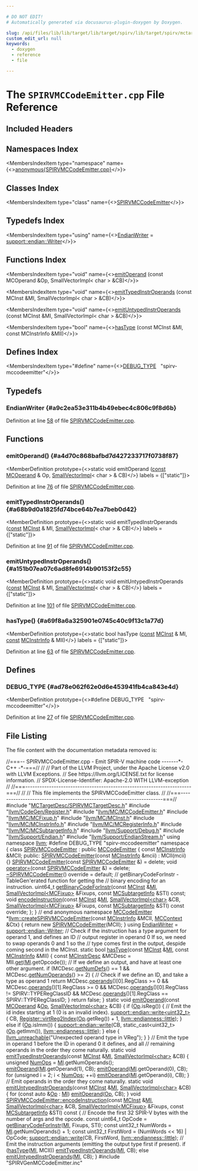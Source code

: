 ```yaml
---

# DO NOT EDIT!
# Automatically generated via docusaurus-plugin-doxygen by Doxygen.

slug: /api/files/lib/lib/target/lib/target/spirv/lib/target/spirv/mctargetdesc/spirvmccodeemitter-cpp
custom_edit_url: null
keywords:
  - doxygen
  - reference
  - file

---
```





# The `SPIRVMCCodeEmitter.cpp` File Reference

<DoxygenPage pluginConfig={pluginConfig}>



## Included Headers

<IncludesList>
<IncludesListItem
  filePath="MCTargetDesc/SPIRVMCTargetDesc.h"
  permalink="/docs/api/files/lib/lib/target/lib/target/spirv/lib/target/spirv/mctargetdesc/spirvmctargetdesc-h"
  isLocal="true" />
<IncludesListItem
  filePath="llvm/CodeGen/Register.h"
  permalink="/docs/api/files/include/include/llvm/include/llvm/codegen/register-h"
  isLocal="true" />
<IncludesListItem
  filePath="llvm/MC/MCCodeEmitter.h"
  permalink="/docs/api/files/include/include/llvm/include/llvm/mc/mccodeemitter-h"
  isLocal="true" />
<IncludesListItem
  filePath="llvm/MC/MCFixup.h"
  permalink="/docs/api/files/include/include/llvm/include/llvm/mc/mcfixup-h"
  isLocal="true" />
<IncludesListItem
  filePath="llvm/MC/MCInst.h"
  permalink="/docs/api/files/include/include/llvm/include/llvm/mc/mcinst-h"
  isLocal="true" />
<IncludesListItem
  filePath="llvm/MC/MCInstrInfo.h"
  permalink="/docs/api/files/include/include/llvm/include/llvm/mc/mcinstrinfo-h"
  isLocal="true" />
<IncludesListItem
  filePath="llvm/MC/MCRegisterInfo.h"
  permalink="/docs/api/files/include/include/llvm/include/llvm/mc/mcregisterinfo-h"
  isLocal="true" />
<IncludesListItem
  filePath="llvm/MC/MCSubtargetInfo.h"
  permalink="/docs/api/files/include/include/llvm/include/llvm/mc/mcsubtargetinfo-h"
  isLocal="true" />
<IncludesListItem
  filePath="llvm/Support/Debug.h"
  permalink="/docs/api/files/include/include/llvm/include/llvm/support/debug-h"
  isLocal="true" />
<IncludesListItem
  filePath="llvm/Support/Endian.h"
  permalink="/docs/api/files/include/include/llvm/include/llvm/support/endian-h"
  isLocal="true" />
<IncludesListItem
  filePath="llvm/Support/EndianStream.h"
  permalink="/docs/api/files/include/include/llvm/include/llvm/support/endianstream-h"
  isLocal="true" />
<IncludesListItem
  filePath="SPIRVGenMCCodeEmitter.inc"
  permalink=""
  isLocal="true" />
</IncludesList>

## Namespaces Index

<MembersIndex>

<MembersIndexItem
  type="namespace"
  name={<><a href="/docs/api/namespaces/anonymous-spirvmccodeemitter-cpp-">anonymous&#123;SPIRVMCCodeEmitter.cpp&#125;</a></>}>
</MembersIndexItem>

</MembersIndex>

## Classes Index

<MembersIndex>

<MembersIndexItem
  type="class"
  name={<><a href="/docs/api/classes/anonymous-namespace-spirvmccodeemitter-cpp-/spirvmccodeemitter">SPIRVMCCodeEmitter</a></>}>
</MembersIndexItem>

</MembersIndex>

## Typedefs Index

<MembersIndex>

<MembersIndexItem
  type="using"
  name={<><a href="#a9c2ea53e311b4b49ebec4c806c9f8d6b">EndianWriter</a> = <a href="/docs/api/structs/llvm/support/endian/writer">support::endian::Writer</a></>}>
</MembersIndexItem>

</MembersIndex>

## Functions Index

<MembersIndex>

<MembersIndexItem
  type="void"
  name={<><a href="#a4d70c868bafbd7d427233717f0738f87">emitOperand</a> (const MCOperand &amp;Op, SmallVectorImpl&lt; char &gt; &amp;CB)</>}>
</MembersIndexItem>

<MembersIndexItem
  type="void"
  name={<><a href="#a68b9d0a1825fd74bce64b7ea7beb0d42">emitTypedInstrOperands</a> (const MCInst &amp;MI, SmallVectorImpl&lt; char &gt; &amp;CB)</>}>
</MembersIndexItem>

<MembersIndexItem
  type="void"
  name={<><a href="#a151b07ea07c6ad8fe6914b90153f2c55">emitUntypedInstrOperands</a> (const MCInst &amp;MI, SmallVectorImpl&lt; char &gt; &amp;CB)</>}>
</MembersIndexItem>

<MembersIndexItem
  type="bool"
  name={<><a href="#a69f8a6a325901e0745c40c9f13c1a77d">hasType</a> (const MCInst &amp;MI, const MCInstrInfo &amp;MII)</>}>
</MembersIndexItem>

</MembersIndex>

## Defines Index

<MembersIndex>

<MembersIndexItem
  type="#define"
  name={<><a href="#ad78e062f62e0d6e453941fb4ca843e4d">DEBUG&#95;TYPE</a>&nbsp;&nbsp;&nbsp;&quot;spirv-mccodeemitter&quot;</>}>
</MembersIndexItem>

</MembersIndex>


<SectionDefinition>

## Typedefs

### EndianWriter {#a9c2ea53e311b4b49ebec4c806c9f8d6b}

<MemberDefinition
  prototype="using EndianWriter =  support::endian::Writer">

Definition at line <a href="#l00058">58</a> of file <a href="/docs/api/files/lib/lib/target/lib/target/spirv/lib/target/spirv/mctargetdesc/spirvmccodeemitter-cpp">SPIRVMCCodeEmitter.cpp</a>.
</MemberDefinition>

</SectionDefinition>

<SectionDefinition>

## Functions

### emitOperand() {#a4d70c868bafbd7d427233717f0738f87}

<MemberDefinition
  prototype={<>static void emitOperand (<a href="/docs/api/files/lib/lib/target/lib/target/aarch64/aarch64promoteconstant-cpp/#a90f8350fecae261c25be85d38b451bff">const</a> <a href="/docs/api/classes/llvm/mcoperand">MCOperand</a> &amp; Op, <a href="/docs/api/classes/llvm/smallvectorimpl">SmallVectorImpl</a>&lt; char &gt; &amp; CB)</>}
  labels = {["static"]}>

Definition at line <a href="#l00076">76</a> of file <a href="/docs/api/files/lib/lib/target/lib/target/spirv/lib/target/spirv/mctargetdesc/spirvmccodeemitter-cpp">SPIRVMCCodeEmitter.cpp</a>.
</MemberDefinition>

### emitTypedInstrOperands() {#a68b9d0a1825fd74bce64b7ea7beb0d42}

<MemberDefinition
  prototype={<>static void emitTypedInstrOperands (<a href="/docs/api/files/lib/lib/target/lib/target/aarch64/aarch64promoteconstant-cpp/#a90f8350fecae261c25be85d38b451bff">const</a> <a href="/docs/api/classes/llvm/mcinst">MCInst</a> &amp; MI, <a href="/docs/api/classes/llvm/smallvectorimpl">SmallVectorImpl</a>&lt; char &gt; &amp; CB)</>}
  labels = {["static"]}>

Definition at line <a href="#l00091">91</a> of file <a href="/docs/api/files/lib/lib/target/lib/target/spirv/lib/target/spirv/mctargetdesc/spirvmccodeemitter-cpp">SPIRVMCCodeEmitter.cpp</a>.
</MemberDefinition>

### emitUntypedInstrOperands() {#a151b07ea07c6ad8fe6914b90153f2c55}

<MemberDefinition
  prototype={<>static void emitUntypedInstrOperands (<a href="/docs/api/files/lib/lib/target/lib/target/aarch64/aarch64promoteconstant-cpp/#a90f8350fecae261c25be85d38b451bff">const</a> <a href="/docs/api/classes/llvm/mcinst">MCInst</a> &amp; MI, <a href="/docs/api/classes/llvm/smallvectorimpl">SmallVectorImpl</a>&lt; char &gt; &amp; CB)</>}
  labels = {["static"]}>

Definition at line <a href="#l00101">101</a> of file <a href="/docs/api/files/lib/lib/target/lib/target/spirv/lib/target/spirv/mctargetdesc/spirvmccodeemitter-cpp">SPIRVMCCodeEmitter.cpp</a>.
</MemberDefinition>

### hasType() {#a69f8a6a325901e0745c40c9f13c1a77d}

<MemberDefinition
  prototype={<>static bool hasType (<a href="/docs/api/files/lib/lib/target/lib/target/aarch64/aarch64promoteconstant-cpp/#a90f8350fecae261c25be85d38b451bff">const</a> <a href="/docs/api/classes/llvm/mcinst">MCInst</a> &amp; MI, <a href="/docs/api/files/lib/lib/target/lib/target/aarch64/aarch64promoteconstant-cpp/#a90f8350fecae261c25be85d38b451bff">const</a> <a href="/docs/api/classes/llvm/mcinstrinfo">MCInstrInfo</a> &amp; MII)</>}
  labels = {["static"]}>

Definition at line <a href="#l00063">63</a> of file <a href="/docs/api/files/lib/lib/target/lib/target/spirv/lib/target/spirv/mctargetdesc/spirvmccodeemitter-cpp">SPIRVMCCodeEmitter.cpp</a>.
</MemberDefinition>

</SectionDefinition>

<SectionDefinition>

## Defines

### DEBUG&#95;TYPE {#ad78e062f62e0d6e453941fb4ca843e4d}

<MemberDefinition
  prototype={<>#define DEBUG&#95;TYPE&nbsp;&nbsp;&nbsp;&quot;spirv-mccodeemitter&quot;</>}>

Definition at line <a href="#l00027">27</a> of file <a href="/docs/api/files/lib/lib/target/lib/target/spirv/lib/target/spirv/mctargetdesc/spirvmccodeemitter-cpp">SPIRVMCCodeEmitter.cpp</a>.
</MemberDefinition>

</SectionDefinition>

## File Listing

The file content with the documentation metadata removed is:

<ProgramListing>

<Link id="l00001" /><CodeLine lineNumber="1"><Highlight kind="comment">//===-- SPIRVMCCodeEmitter.cpp - Emit SPIR-V machine code -------&#42;- C++ -&#42;-===//</Highlight><Highlight kind="normal"></Highlight></CodeLine>
<Link id="l00002" /><CodeLine lineNumber="2"><Highlight kind="normal"></Highlight><Highlight kind="comment">//</Highlight><Highlight kind="normal"></Highlight></CodeLine>
<Link id="l00003" /><CodeLine lineNumber="3"><Highlight kind="normal"></Highlight><Highlight kind="comment">// Part of the LLVM Project, under the Apache License v2.0 with LLVM Exceptions.</Highlight><Highlight kind="normal"></Highlight></CodeLine>
<Link id="l00004" /><CodeLine lineNumber="4"><Highlight kind="normal"></Highlight><Highlight kind="comment">// See https://llvm.org/LICENSE.txt for license information.</Highlight><Highlight kind="normal"></Highlight></CodeLine>
<Link id="l00005" /><CodeLine lineNumber="5"><Highlight kind="normal"></Highlight><Highlight kind="comment">// SPDX-License-Identifier: Apache-2.0 WITH LLVM-exception</Highlight><Highlight kind="normal"></Highlight></CodeLine>
<Link id="l00006" /><CodeLine lineNumber="6"><Highlight kind="normal"></Highlight><Highlight kind="comment">//</Highlight><Highlight kind="normal"></Highlight></CodeLine>
<Link id="l00007" /><CodeLine lineNumber="7"><Highlight kind="normal"></Highlight><Highlight kind="comment">//===----------------------------------------------------------------------===//</Highlight><Highlight kind="normal"></Highlight></CodeLine>
<Link id="l00008" /><CodeLine lineNumber="8"><Highlight kind="normal"></Highlight><Highlight kind="comment">//</Highlight><Highlight kind="normal"></Highlight></CodeLine>
<Link id="l00009" /><CodeLine lineNumber="9"><Highlight kind="normal"></Highlight><Highlight kind="comment">// This file implements the SPIRVMCCodeEmitter class.</Highlight><Highlight kind="normal"></Highlight></CodeLine>
<Link id="l00010" /><CodeLine lineNumber="10"><Highlight kind="normal"></Highlight><Highlight kind="comment">//</Highlight><Highlight kind="normal"></Highlight></CodeLine>
<Link id="l00011" /><CodeLine lineNumber="11"><Highlight kind="normal"></Highlight><Highlight kind="comment">//===----------------------------------------------------------------------===//</Highlight><Highlight kind="normal"></Highlight></CodeLine>
<Link id="l00012" /><CodeLine lineNumber="12"><Highlight kind="normal"></Highlight></CodeLine>
<Link id="l00013" /><CodeLine lineNumber="13"><Highlight kind="normal"></Highlight><Highlight kind="preprocessor">#include &quot;<a href="/docs/api/files/lib/lib/target/lib/target/spirv/lib/target/spirv/mctargetdesc/spirvmctargetdesc-h">MCTargetDesc/SPIRVMCTargetDesc.h</a>&quot;</Highlight><Highlight kind="normal"></Highlight></CodeLine>
<Link id="l00014" /><CodeLine lineNumber="14"><Highlight kind="normal"></Highlight><Highlight kind="preprocessor">#include &quot;<a href="/docs/api/files/include/include/llvm/include/llvm/codegen/register-h">llvm/CodeGen/Register.h</a>&quot;</Highlight><Highlight kind="normal"></Highlight></CodeLine>
<Link id="l00015" /><CodeLine lineNumber="15"><Highlight kind="normal"></Highlight><Highlight kind="preprocessor">#include &quot;<a href="/docs/api/files/include/include/llvm/include/llvm/mc/mccodeemitter-h">llvm/MC/MCCodeEmitter.h</a>&quot;</Highlight><Highlight kind="normal"></Highlight></CodeLine>
<Link id="l00016" /><CodeLine lineNumber="16"><Highlight kind="normal"></Highlight><Highlight kind="preprocessor">#include &quot;<a href="/docs/api/files/include/include/llvm/include/llvm/mc/mcfixup-h">llvm/MC/MCFixup.h</a>&quot;</Highlight><Highlight kind="normal"></Highlight></CodeLine>
<Link id="l00017" /><CodeLine lineNumber="17"><Highlight kind="normal"></Highlight><Highlight kind="preprocessor">#include &quot;<a href="/docs/api/files/include/include/llvm/include/llvm/mc/mcinst-h">llvm/MC/MCInst.h</a>&quot;</Highlight><Highlight kind="normal"></Highlight></CodeLine>
<Link id="l00018" /><CodeLine lineNumber="18"><Highlight kind="normal"></Highlight><Highlight kind="preprocessor">#include &quot;<a href="/docs/api/files/include/include/llvm/include/llvm/mc/mcinstrinfo-h">llvm/MC/MCInstrInfo.h</a>&quot;</Highlight><Highlight kind="normal"></Highlight></CodeLine>
<Link id="l00019" /><CodeLine lineNumber="19"><Highlight kind="normal"></Highlight><Highlight kind="preprocessor">#include &quot;<a href="/docs/api/files/include/include/llvm/include/llvm/mc/mcregisterinfo-h">llvm/MC/MCRegisterInfo.h</a>&quot;</Highlight><Highlight kind="normal"></Highlight></CodeLine>
<Link id="l00020" /><CodeLine lineNumber="20"><Highlight kind="normal"></Highlight><Highlight kind="preprocessor">#include &quot;<a href="/docs/api/files/include/include/llvm/include/llvm/mc/mcsubtargetinfo-h">llvm/MC/MCSubtargetInfo.h</a>&quot;</Highlight><Highlight kind="normal"></Highlight></CodeLine>
<Link id="l00021" /><CodeLine lineNumber="21"><Highlight kind="normal"></Highlight><Highlight kind="preprocessor">#include &quot;<a href="/docs/api/files/include/include/llvm/include/llvm/support/debug-h">llvm/Support/Debug.h</a>&quot;</Highlight><Highlight kind="normal"></Highlight></CodeLine>
<Link id="l00022" /><CodeLine lineNumber="22"><Highlight kind="normal"></Highlight><Highlight kind="preprocessor">#include &quot;<a href="/docs/api/files/include/include/llvm/include/llvm/support/endian-h">llvm/Support/Endian.h</a>&quot;</Highlight><Highlight kind="normal"></Highlight></CodeLine>
<Link id="l00023" /><CodeLine lineNumber="23"><Highlight kind="normal"></Highlight><Highlight kind="preprocessor">#include &quot;<a href="/docs/api/files/include/include/llvm/include/llvm/support/endianstream-h">llvm/Support/EndianStream.h</a>&quot;</Highlight><Highlight kind="normal"></Highlight></CodeLine>
<Link id="l00024" /><CodeLine lineNumber="24"><Highlight kind="normal"></Highlight></CodeLine>
<Link id="l00025" /><CodeLine lineNumber="25"><Highlight kind="normal"></Highlight><Highlight kind="keyword">using namespace </Highlight><Highlight kind="normal"><a href="/docs/api/namespaces/llvm">llvm</a>;</Highlight></CodeLine>
<Link id="l00026" /><CodeLine lineNumber="26"><Highlight kind="normal"></Highlight></CodeLine>
<Link id="l00027" /><CodeLine lineNumber="27" lineLink="#ad78e062f62e0d6e453941fb4ca843e4d"><Highlight kind="normal"></Highlight><Highlight kind="preprocessor">#define DEBUG&#95;TYPE &quot;spirv-mccodeemitter&quot;</Highlight><Highlight kind="normal"></Highlight></CodeLine>
<Link id="l00028" /><CodeLine lineNumber="28"><Highlight kind="normal"></Highlight></CodeLine>
<Link id="l00029" /><CodeLine lineNumber="29" lineLink="/docs/api/namespaces/anonymous-spirvmccodeemitter-cpp-"><Highlight kind="normal"></Highlight><Highlight kind="keyword">namespace </Highlight><Highlight kind="normal">&#123;</Highlight></CodeLine>
<Link id="l00030" /><CodeLine lineNumber="30"><Highlight kind="normal"></Highlight></CodeLine>
<Link id="l00031" /><CodeLine lineNumber="31" lineLink="/docs/api/classes/anonymous-namespace-spirvmccodeemitter-cpp-/spirvmccodeemitter"><Highlight kind="normal"></Highlight><Highlight kind="keyword">class </Highlight><Highlight kind="normal"><a href="/docs/api/classes/anonymous-namespace-spirvmccodeemitter-cpp-/spirvmccodeemitter/#a86e57155615bee93cda20b0f75c31af7">SPIRVMCCodeEmitter</a> : </Highlight><Highlight kind="keyword">public</Highlight><Highlight kind="normal"> <a href="/docs/api/classes/llvm/mccodeemitter/#a30a6103435c200ed0b3923ecf30249d1">MCCodeEmitter</a> &#123;</Highlight></CodeLine>
<Link id="l00032" /><CodeLine lineNumber="32"><Highlight kind="normal">  </Highlight><Highlight kind="keyword">const</Highlight><Highlight kind="normal"> <a href="/docs/api/classes/llvm/mcinstrinfo">MCInstrInfo</a> &amp;MCII;</Highlight></CodeLine>
<Link id="l00033" /><CodeLine lineNumber="33"><Highlight kind="normal"></Highlight></CodeLine>
<Link id="l00034" /><CodeLine lineNumber="34"><Highlight kind="normal"></Highlight><Highlight kind="keyword">public</Highlight><Highlight kind="normal">:</Highlight></CodeLine>
<Link id="l00035" /><CodeLine lineNumber="35" lineLink="/docs/api/classes/anonymous-namespace-spirvmccodeemitter-cpp-/spirvmccodeemitter/#a86e57155615bee93cda20b0f75c31af7"><Highlight kind="normal">  <a href="/docs/api/classes/anonymous-namespace-spirvmccodeemitter-cpp-/spirvmccodeemitter/#a86e57155615bee93cda20b0f75c31af7">SPIRVMCCodeEmitter</a>(</Highlight><Highlight kind="keyword">const</Highlight><Highlight kind="normal"> <a href="/docs/api/classes/llvm/mcinstrinfo">MCInstrInfo</a> &amp;mcii) : MCII(mcii) &#123;&#125;</Highlight></CodeLine>
<Link id="l00036" /><CodeLine lineNumber="36" lineLink="/docs/api/classes/anonymous-namespace-spirvmccodeemitter-cpp-/spirvmccodeemitter/#a9b75f855da0715242104aef3da871387"><Highlight kind="normal">  <a href="/docs/api/classes/anonymous-namespace-spirvmccodeemitter-cpp-/spirvmccodeemitter/#a9b75f855da0715242104aef3da871387">SPIRVMCCodeEmitter</a>(</Highlight><Highlight kind="keyword">const</Highlight><Highlight kind="normal"> <a href="/docs/api/classes/anonymous-namespace-spirvmccodeemitter-cpp-/spirvmccodeemitter/#a86e57155615bee93cda20b0f75c31af7">SPIRVMCCodeEmitter</a> &amp;) = </Highlight><Highlight kind="keyword">delete</Highlight><Highlight kind="normal">;</Highlight></CodeLine>
<Link id="l00037" /><CodeLine lineNumber="37" lineLink="/docs/api/classes/anonymous-namespace-spirvmccodeemitter-cpp-/spirvmccodeemitter/#a89c54cb4d5f6443be4fc44f887788a81"><Highlight kind="normal">  </Highlight><Highlight kind="keywordtype">void</Highlight><Highlight kind="normal"> <a href="/docs/api/classes/anonymous-namespace-spirvmccodeemitter-cpp-/spirvmccodeemitter/#a89c54cb4d5f6443be4fc44f887788a81">operator=</a>(</Highlight><Highlight kind="keyword">const</Highlight><Highlight kind="normal"> <a href="/docs/api/classes/anonymous-namespace-spirvmccodeemitter-cpp-/spirvmccodeemitter/#a86e57155615bee93cda20b0f75c31af7">SPIRVMCCodeEmitter</a> &amp;) = </Highlight><Highlight kind="keyword">delete</Highlight><Highlight kind="normal">;</Highlight></CodeLine>
<Link id="l00038" /><CodeLine lineNumber="38" lineLink="/docs/api/classes/anonymous-namespace-spirvmccodeemitter-cpp-/spirvmccodeemitter/#a0d3be341d46a8f6d62df88d1a9d32360"><Highlight kind="normal">  <a href="/docs/api/classes/anonymous-namespace-spirvmccodeemitter-cpp-/spirvmccodeemitter/#a0d3be341d46a8f6d62df88d1a9d32360">~SPIRVMCCodeEmitter</a>() </Highlight><Highlight kind="keyword">override</Highlight><Highlight kind="normal"> = </Highlight><Highlight kind="keywordflow">default</Highlight><Highlight kind="normal">;</Highlight></CodeLine>
<Link id="l00039" /><CodeLine lineNumber="39"><Highlight kind="normal"></Highlight></CodeLine>
<Link id="l00040" /><CodeLine lineNumber="40"><Highlight kind="normal">  </Highlight><Highlight kind="comment">// getBinaryCodeForInstr - TableGen&#39;erated function for getting the</Highlight><Highlight kind="normal"></Highlight></CodeLine>
<Link id="l00041" /><CodeLine lineNumber="41"><Highlight kind="normal">  </Highlight><Highlight kind="comment">// binary encoding for an instruction.</Highlight><Highlight kind="normal"></Highlight></CodeLine>
<Link id="l00042" /><CodeLine lineNumber="42" lineLink="/docs/api/classes/anonymous-namespace-spirvmccodeemitter-cpp-/spirvmccodeemitter/#aec14628a745202196b06e6affe187059"><Highlight kind="normal">  uint64&#95;t <a href="/docs/api/classes/anonymous-namespace-spirvmccodeemitter-cpp-/spirvmccodeemitter/#aec14628a745202196b06e6affe187059">getBinaryCodeForInstr</a>(</Highlight><Highlight kind="keyword">const</Highlight><Highlight kind="normal"> <a href="/docs/api/classes/llvm/mcinst">MCInst</a> &amp;<a href="/docs/api/files/lib/lib/codegen/lib/codegen/globalisel/irtranslator-cpp/#abe44dfdea65b4f7e11e0a608ab708b76">MI</a>,</Highlight></CodeLine>
<Link id="l00043" /><CodeLine lineNumber="43"><Highlight kind="normal">                                 <a href="/docs/api/classes/llvm/smallvectorimpl">SmallVectorImpl&lt;MCFixup&gt;</a> &amp;Fixups,</Highlight></CodeLine>
<Link id="l00044" /><CodeLine lineNumber="44"><Highlight kind="normal">                                 </Highlight><Highlight kind="keyword">const</Highlight><Highlight kind="normal"> <a href="/docs/api/classes/llvm/mcsubtargetinfo">MCSubtargetInfo</a> &amp;STI) </Highlight><Highlight kind="keyword">const</Highlight><Highlight kind="normal">;</Highlight></CodeLine>
<Link id="l00045" /><CodeLine lineNumber="45"><Highlight kind="normal"></Highlight></CodeLine>
<Link id="l00046" /><CodeLine lineNumber="46"><Highlight kind="normal">  </Highlight><Highlight kind="keywordtype">void</Highlight><Highlight kind="normal"> <a href="/docs/api/classes/anonymous-namespace-spirvmccodeemitter-cpp-/spirvmccodeemitter/#ad0a9e447125532de0cf38be1cf3cc337">encodeInstruction</a>(</Highlight><Highlight kind="keyword">const</Highlight><Highlight kind="normal"> <a href="/docs/api/classes/llvm/mcinst">MCInst</a> &amp;<a href="/docs/api/files/lib/lib/codegen/lib/codegen/globalisel/irtranslator-cpp/#abe44dfdea65b4f7e11e0a608ab708b76">MI</a>, <a href="/docs/api/classes/llvm/smallvectorimpl">SmallVectorImpl&lt;char&gt;</a> &amp;CB,</Highlight></CodeLine>
<Link id="l00047" /><CodeLine lineNumber="47"><Highlight kind="normal">                         <a href="/docs/api/classes/llvm/smallvectorimpl">SmallVectorImpl&lt;MCFixup&gt;</a> &amp;Fixups,</Highlight></CodeLine>
<Link id="l00048" /><CodeLine lineNumber="48"><Highlight kind="normal">                         </Highlight><Highlight kind="keyword">const</Highlight><Highlight kind="normal"> <a href="/docs/api/classes/llvm/mcsubtargetinfo">MCSubtargetInfo</a> &amp;STI) </Highlight><Highlight kind="keyword">const override</Highlight><Highlight kind="normal">;</Highlight></CodeLine>
<Link id="l00049" /><CodeLine lineNumber="49"><Highlight kind="normal">&#125;;</Highlight></CodeLine>
<Link id="l00050" /><CodeLine lineNumber="50"><Highlight kind="normal"></Highlight></CodeLine>
<Link id="l00051" /><CodeLine lineNumber="51"><Highlight kind="normal">&#125; </Highlight><Highlight kind="comment">// end anonymous namespace</Highlight><Highlight kind="normal"></Highlight></CodeLine>
<Link id="l00052" /><CodeLine lineNumber="52"><Highlight kind="normal"></Highlight></CodeLine>
<Link id="l00053" /><CodeLine lineNumber="53" lineLink="/docs/api/namespaces/llvm/#a0292d120619c3aecc5021e6300cd42e3"><Highlight kind="normal"><a href="/docs/api/classes/llvm/mccodeemitter">MCCodeEmitter</a> &#42;<a href="/docs/api/namespaces/llvm/#a0292d120619c3aecc5021e6300cd42e3">llvm::createSPIRVMCCodeEmitter</a>(</Highlight><Highlight kind="keyword">const</Highlight><Highlight kind="normal"> <a href="/docs/api/classes/llvm/mcinstrinfo">MCInstrInfo</a> &amp;MCII,</Highlight></CodeLine>
<Link id="l00054" /><CodeLine lineNumber="54"><Highlight kind="normal">                                              <a href="/docs/api/classes/llvm/mccontext">MCContext</a> &amp;Ctx) &#123;</Highlight></CodeLine>
<Link id="l00055" /><CodeLine lineNumber="55"><Highlight kind="normal">  </Highlight><Highlight kind="keywordflow">return</Highlight><Highlight kind="normal"> </Highlight><Highlight kind="keyword">new</Highlight><Highlight kind="normal"> <a href="/docs/api/classes/anonymous-namespace-spirvmccodeemitter-cpp-/spirvmccodeemitter/#a86e57155615bee93cda20b0f75c31af7">SPIRVMCCodeEmitter</a>(MCII);</Highlight></CodeLine>
<Link id="l00056" /><CodeLine lineNumber="56"><Highlight kind="normal">&#125;</Highlight></CodeLine>
<Link id="l00057" /><CodeLine lineNumber="57"><Highlight kind="normal"></Highlight></CodeLine>
<Link id="l00058" /><CodeLine lineNumber="58" lineLink="#a9c2ea53e311b4b49ebec4c806c9f8d6b"><Highlight kind="normal"></Highlight><Highlight kind="keyword">using </Highlight><Highlight kind="normal"><a href="#a9c2ea53e311b4b49ebec4c806c9f8d6b">EndianWriter</a> = <a href="/docs/api/structs/llvm/support/endian/writer">support::endian::Writer</a>;</Highlight></CodeLine>
<Link id="l00059" /><CodeLine lineNumber="59"><Highlight kind="normal"></Highlight></CodeLine>
<Link id="l00060" /><CodeLine lineNumber="60"><Highlight kind="normal"></Highlight><Highlight kind="comment">// Check if the instruction has a type argument for operand 1, and defines an ID</Highlight><Highlight kind="normal"></Highlight></CodeLine>
<Link id="l00061" /><CodeLine lineNumber="61"><Highlight kind="normal"></Highlight><Highlight kind="comment">// output register in operand 0 If so, we need to swap operands 0 and 1 so the</Highlight><Highlight kind="normal"></Highlight></CodeLine>
<Link id="l00062" /><CodeLine lineNumber="62"><Highlight kind="normal"></Highlight><Highlight kind="comment">// type comes first in the output, despide coming second in the MCInst.</Highlight><Highlight kind="normal"></Highlight></CodeLine>
<Link id="l00063" /><CodeLine lineNumber="63" lineLink="#a69f8a6a325901e0745c40c9f13c1a77d"><Highlight kind="normal"></Highlight><Highlight kind="keyword">static</Highlight><Highlight kind="normal"> </Highlight><Highlight kind="keywordtype">bool</Highlight><Highlight kind="normal"> <a href="#a69f8a6a325901e0745c40c9f13c1a77d">hasType</a>(</Highlight><Highlight kind="keyword">const</Highlight><Highlight kind="normal"> <a href="/docs/api/classes/llvm/mcinst">MCInst</a> &amp;<a href="/docs/api/files/lib/lib/codegen/lib/codegen/globalisel/irtranslator-cpp/#abe44dfdea65b4f7e11e0a608ab708b76">MI</a>, </Highlight><Highlight kind="keyword">const</Highlight><Highlight kind="normal"> <a href="/docs/api/classes/llvm/mcinstrinfo">MCInstrInfo</a> &amp;MII) &#123;</Highlight></CodeLine>
<Link id="l00064" /><CodeLine lineNumber="64"><Highlight kind="normal">  </Highlight><Highlight kind="keyword">const</Highlight><Highlight kind="normal"> <a href="/docs/api/classes/llvm/mcinstrdesc">MCInstrDesc</a> &amp;MCDesc = MII.<a href="/docs/api/classes/llvm/mcinstrinfo/#a176ca2c9108a997dcfd8aadf4c0f0fa0">get</a>(<a href="/docs/api/files/lib/lib/codegen/lib/codegen/globalisel/irtranslator-cpp/#abe44dfdea65b4f7e11e0a608ab708b76">MI</a>.getOpcode());</Highlight></CodeLine>
<Link id="l00065" /><CodeLine lineNumber="65"><Highlight kind="normal">  </Highlight><Highlight kind="comment">// If we define an output, and have at least one other argument.</Highlight><Highlight kind="normal"></Highlight></CodeLine>
<Link id="l00066" /><CodeLine lineNumber="66"><Highlight kind="normal">  </Highlight><Highlight kind="keywordflow">if</Highlight><Highlight kind="normal"> (MCDesc.<a href="/docs/api/classes/llvm/mcinstrdesc/#a3496944fcc473dfe584e6615503a7a76">getNumDefs</a>() == 1 &amp;&amp; MCDesc.<a href="/docs/api/classes/llvm/mcinstrdesc/#a0ca904e64ee29c8812ed34e632d3c947">getNumOperands</a>() &gt;= 2) &#123;</Highlight></CodeLine>
<Link id="l00067" /><CodeLine lineNumber="67"><Highlight kind="normal">    </Highlight><Highlight kind="comment">// Check if we define an ID, and take a type as operand 1</Highlight><Highlight kind="normal"></Highlight></CodeLine>
<Link id="l00068" /><CodeLine lineNumber="68"><Highlight kind="normal">    </Highlight><Highlight kind="keywordflow">return</Highlight><Highlight kind="normal"> MCDesc.<a href="/docs/api/classes/llvm/mcinstrdesc/#a0f4e09a761d45bf0914f26d4c149ddeb">operands</a>()&#91;0&#93;.RegClass &gt;= 0 &amp;&amp;</Highlight></CodeLine>
<Link id="l00069" /><CodeLine lineNumber="69"><Highlight kind="normal">           MCDesc.<a href="/docs/api/classes/llvm/mcinstrdesc/#a0f4e09a761d45bf0914f26d4c149ddeb">operands</a>()&#91;1&#93;.RegClass &gt;= 0 &amp;&amp;</Highlight></CodeLine>
<Link id="l00070" /><CodeLine lineNumber="70"><Highlight kind="normal">           MCDesc.<a href="/docs/api/classes/llvm/mcinstrdesc/#a0f4e09a761d45bf0914f26d4c149ddeb">operands</a>()&#91;0&#93;.RegClass != SPIRV::TYPERegClassID &amp;&amp;</Highlight></CodeLine>
<Link id="l00071" /><CodeLine lineNumber="71"><Highlight kind="normal">           MCDesc.<a href="/docs/api/classes/llvm/mcinstrdesc/#a0f4e09a761d45bf0914f26d4c149ddeb">operands</a>()&#91;1&#93;.RegClass == SPIRV::TYPERegClassID;</Highlight></CodeLine>
<Link id="l00072" /><CodeLine lineNumber="72"><Highlight kind="normal">  &#125;</Highlight></CodeLine>
<Link id="l00073" /><CodeLine lineNumber="73"><Highlight kind="normal">  </Highlight><Highlight kind="keywordflow">return</Highlight><Highlight kind="normal"> </Highlight><Highlight kind="keyword">false</Highlight><Highlight kind="normal">;</Highlight></CodeLine>
<Link id="l00074" /><CodeLine lineNumber="74"><Highlight kind="normal">&#125;</Highlight></CodeLine>
<Link id="l00075" /><CodeLine lineNumber="75"><Highlight kind="normal"></Highlight></CodeLine>
<Link id="l00076" /><CodeLine lineNumber="76" lineLink="#a4d70c868bafbd7d427233717f0738f87"><Highlight kind="normal"></Highlight><Highlight kind="keyword">static</Highlight><Highlight kind="normal"> </Highlight><Highlight kind="keywordtype">void</Highlight><Highlight kind="normal"> <a href="#a4d70c868bafbd7d427233717f0738f87">emitOperand</a>(</Highlight><Highlight kind="keyword">const</Highlight><Highlight kind="normal"> <a href="/docs/api/classes/llvm/mcoperand">MCOperand</a> &amp;<a href="/docs/api/namespaces/llvm/#ab471937b9a227e70c7fe8bd9604014d6">Op</a>, <a href="/docs/api/classes/llvm/smallvectorimpl">SmallVectorImpl&lt;char&gt;</a> &amp;CB) &#123;</Highlight></CodeLine>
<Link id="l00077" /><CodeLine lineNumber="77"><Highlight kind="normal">  </Highlight><Highlight kind="keywordflow">if</Highlight><Highlight kind="normal"> (<a href="/docs/api/namespaces/llvm/#ab471937b9a227e70c7fe8bd9604014d6">Op</a>.isReg()) &#123;</Highlight></CodeLine>
<Link id="l00078" /><CodeLine lineNumber="78"><Highlight kind="normal">    </Highlight><Highlight kind="comment">// Emit the id index starting at 1 (0 is an invalid index).</Highlight><Highlight kind="normal"></Highlight></CodeLine>
<Link id="l00079" /><CodeLine lineNumber="79"><Highlight kind="normal">    <a href="/docs/api/namespaces/llvm/support/endian/#add1f2d1d972957d22186f4ec92f985f6">support::endian::write&lt;uint32&#95;t&gt;</a>(</Highlight></CodeLine>
<Link id="l00080" /><CodeLine lineNumber="80"><Highlight kind="normal">        CB, <a href="/docs/api/classes/llvm/register/#a4df23dddc646b6a4b36ff483063a4ff8">Register::virtReg2Index</a>(<a href="/docs/api/namespaces/llvm/#ab471937b9a227e70c7fe8bd9604014d6">Op</a>.getReg()) + 1, <a href="/docs/api/namespaces/llvm/#ae1e26e57357947b25e392fd18ab000dbaaae6635e044ac56046b2893a529b5114">llvm::endianness::little</a>);</Highlight></CodeLine>
<Link id="l00081" /><CodeLine lineNumber="81"><Highlight kind="normal">  &#125; </Highlight><Highlight kind="keywordflow">else</Highlight><Highlight kind="normal"> </Highlight><Highlight kind="keywordflow">if</Highlight><Highlight kind="normal"> (<a href="/docs/api/namespaces/llvm/#ab471937b9a227e70c7fe8bd9604014d6">Op</a>.isImm()) &#123;</Highlight></CodeLine>
<Link id="l00082" /><CodeLine lineNumber="82"><Highlight kind="normal">    <a href="/docs/api/namespaces/llvm/support/endian/#add1f2d1d972957d22186f4ec92f985f6">support::endian::write</a>(CB, </Highlight><Highlight kind="keyword">static&#95;cast&lt;</Highlight><Highlight kind="normal">uint32&#95;t</Highlight><Highlight kind="keyword">&gt;</Highlight><Highlight kind="normal">(<a href="/docs/api/namespaces/llvm/#ab471937b9a227e70c7fe8bd9604014d6">Op</a>.getImm()),</Highlight></CodeLine>
<Link id="l00083" /><CodeLine lineNumber="83"><Highlight kind="normal">                           <a href="/docs/api/namespaces/llvm/#ae1e26e57357947b25e392fd18ab000dbaaae6635e044ac56046b2893a529b5114">llvm::endianness::little</a>);</Highlight></CodeLine>
<Link id="l00084" /><CodeLine lineNumber="84"><Highlight kind="normal">  &#125; </Highlight><Highlight kind="keywordflow">else</Highlight><Highlight kind="normal"> &#123;</Highlight></CodeLine>
<Link id="l00085" /><CodeLine lineNumber="85"><Highlight kind="normal">    <a href="/docs/api/files/include/include/llvm/include/llvm/support/errorhandling-h/#ace243f5c25697a1107cce46626b3dc94">llvm&#95;unreachable</a>(</Highlight><Highlight kind="stringliteral">&quot;Unexpected operand type in VReg&quot;</Highlight><Highlight kind="normal">);</Highlight></CodeLine>
<Link id="l00086" /><CodeLine lineNumber="86"><Highlight kind="normal">  &#125;</Highlight></CodeLine>
<Link id="l00087" /><CodeLine lineNumber="87"><Highlight kind="normal">&#125;</Highlight></CodeLine>
<Link id="l00088" /><CodeLine lineNumber="88"><Highlight kind="normal"></Highlight></CodeLine>
<Link id="l00089" /><CodeLine lineNumber="89"><Highlight kind="normal"></Highlight><Highlight kind="comment">// Emit the type in operand 1 before the ID in operand 0 it defines, and all</Highlight><Highlight kind="normal"></Highlight></CodeLine>
<Link id="l00090" /><CodeLine lineNumber="90"><Highlight kind="normal"></Highlight><Highlight kind="comment">// remaining operands in the order they come naturally.</Highlight><Highlight kind="normal"></Highlight></CodeLine>
<Link id="l00091" /><CodeLine lineNumber="91" lineLink="#a68b9d0a1825fd74bce64b7ea7beb0d42"><Highlight kind="normal"></Highlight><Highlight kind="keyword">static</Highlight><Highlight kind="normal"> </Highlight><Highlight kind="keywordtype">void</Highlight><Highlight kind="normal"> <a href="#a68b9d0a1825fd74bce64b7ea7beb0d42">emitTypedInstrOperands</a>(</Highlight><Highlight kind="keyword">const</Highlight><Highlight kind="normal"> <a href="/docs/api/classes/llvm/mcinst">MCInst</a> &amp;<a href="/docs/api/files/lib/lib/codegen/lib/codegen/globalisel/irtranslator-cpp/#abe44dfdea65b4f7e11e0a608ab708b76">MI</a>,</Highlight></CodeLine>
<Link id="l00092" /><CodeLine lineNumber="92"><Highlight kind="normal">                                   <a href="/docs/api/classes/llvm/smallvectorimpl">SmallVectorImpl&lt;char&gt;</a> &amp;CB) &#123;</Highlight></CodeLine>
<Link id="l00093" /><CodeLine lineNumber="93"><Highlight kind="normal">  </Highlight><Highlight kind="keywordtype">unsigned</Highlight><Highlight kind="normal"> <a href="/docs/api/files/include/include/llvm/include/llvm/demangle/itaniumdemangle-h/#a536e22898d28a9340a4204407a75ad5d">NumOps</a> = <a href="/docs/api/files/lib/lib/codegen/lib/codegen/globalisel/irtranslator-cpp/#abe44dfdea65b4f7e11e0a608ab708b76">MI</a>.getNumOperands();</Highlight></CodeLine>
<Link id="l00094" /><CodeLine lineNumber="94"><Highlight kind="normal">  <a href="#a4d70c868bafbd7d427233717f0738f87">emitOperand</a>(<a href="/docs/api/files/lib/lib/codegen/lib/codegen/globalisel/irtranslator-cpp/#abe44dfdea65b4f7e11e0a608ab708b76">MI</a>.getOperand(1), CB);</Highlight></CodeLine>
<Link id="l00095" /><CodeLine lineNumber="95"><Highlight kind="normal">  <a href="#a4d70c868bafbd7d427233717f0738f87">emitOperand</a>(<a href="/docs/api/files/lib/lib/codegen/lib/codegen/globalisel/irtranslator-cpp/#abe44dfdea65b4f7e11e0a608ab708b76">MI</a>.getOperand(0), CB);</Highlight></CodeLine>
<Link id="l00096" /><CodeLine lineNumber="96"><Highlight kind="normal">  </Highlight><Highlight kind="keywordflow">for</Highlight><Highlight kind="normal"> (</Highlight><Highlight kind="keywordtype">unsigned</Highlight><Highlight kind="normal"> i = 2; i &lt; <a href="/docs/api/files/include/include/llvm/include/llvm/demangle/itaniumdemangle-h/#a536e22898d28a9340a4204407a75ad5d">NumOps</a>; ++i)</Highlight></CodeLine>
<Link id="l00097" /><CodeLine lineNumber="97"><Highlight kind="normal">    <a href="#a4d70c868bafbd7d427233717f0738f87">emitOperand</a>(<a href="/docs/api/files/lib/lib/codegen/lib/codegen/globalisel/irtranslator-cpp/#abe44dfdea65b4f7e11e0a608ab708b76">MI</a>.getOperand(i), CB);</Highlight></CodeLine>
<Link id="l00098" /><CodeLine lineNumber="98"><Highlight kind="normal">&#125;</Highlight></CodeLine>
<Link id="l00099" /><CodeLine lineNumber="99"><Highlight kind="normal"></Highlight></CodeLine>
<Link id="l00100" /><CodeLine lineNumber="100"><Highlight kind="normal"></Highlight><Highlight kind="comment">// Emit operands in the order they come naturally.</Highlight><Highlight kind="normal"></Highlight></CodeLine>
<Link id="l00101" /><CodeLine lineNumber="101" lineLink="#a151b07ea07c6ad8fe6914b90153f2c55"><Highlight kind="normal"></Highlight><Highlight kind="keyword">static</Highlight><Highlight kind="normal"> </Highlight><Highlight kind="keywordtype">void</Highlight><Highlight kind="normal"> <a href="#a151b07ea07c6ad8fe6914b90153f2c55">emitUntypedInstrOperands</a>(</Highlight><Highlight kind="keyword">const</Highlight><Highlight kind="normal"> <a href="/docs/api/classes/llvm/mcinst">MCInst</a> &amp;<a href="/docs/api/files/lib/lib/codegen/lib/codegen/globalisel/irtranslator-cpp/#abe44dfdea65b4f7e11e0a608ab708b76">MI</a>,</Highlight></CodeLine>
<Link id="l00102" /><CodeLine lineNumber="102"><Highlight kind="normal">                                     <a href="/docs/api/classes/llvm/smallvectorimpl">SmallVectorImpl&lt;char&gt;</a> &amp;CB) &#123;</Highlight></CodeLine>
<Link id="l00103" /><CodeLine lineNumber="103"><Highlight kind="normal">  </Highlight><Highlight kind="keywordflow">for</Highlight><Highlight kind="normal"> (</Highlight><Highlight kind="keyword">const</Highlight><Highlight kind="normal"> </Highlight><Highlight kind="keyword">auto</Highlight><Highlight kind="normal"> &amp;<a href="/docs/api/namespaces/llvm/#ab471937b9a227e70c7fe8bd9604014d6">Op</a> : <a href="/docs/api/files/lib/lib/codegen/lib/codegen/globalisel/irtranslator-cpp/#abe44dfdea65b4f7e11e0a608ab708b76">MI</a>)</Highlight></CodeLine>
<Link id="l00104" /><CodeLine lineNumber="104"><Highlight kind="normal">    <a href="#a4d70c868bafbd7d427233717f0738f87">emitOperand</a>(<a href="/docs/api/namespaces/llvm/#ab471937b9a227e70c7fe8bd9604014d6">Op</a>, CB);</Highlight></CodeLine>
<Link id="l00105" /><CodeLine lineNumber="105"><Highlight kind="normal">&#125;</Highlight></CodeLine>
<Link id="l00106" /><CodeLine lineNumber="106"><Highlight kind="normal"></Highlight></CodeLine>
<Link id="l00107" /><CodeLine lineNumber="107" lineLink="/docs/api/classes/anonymous-namespace-spirvmccodeemitter-cpp-/spirvmccodeemitter/#ad0a9e447125532de0cf38be1cf3cc337"><Highlight kind="normal"></Highlight><Highlight kind="keywordtype">void</Highlight><Highlight kind="normal"> <a href="/docs/api/classes/anonymous-namespace-spirvmccodeemitter-cpp-/spirvmccodeemitter/#ad0a9e447125532de0cf38be1cf3cc337">SPIRVMCCodeEmitter::encodeInstruction</a>(</Highlight><Highlight kind="keyword">const</Highlight><Highlight kind="normal"> <a href="/docs/api/classes/llvm/mcinst">MCInst</a> &amp;<a href="/docs/api/files/lib/lib/codegen/lib/codegen/globalisel/irtranslator-cpp/#abe44dfdea65b4f7e11e0a608ab708b76">MI</a>,</Highlight></CodeLine>
<Link id="l00108" /><CodeLine lineNumber="108"><Highlight kind="normal">                                           <a href="/docs/api/classes/llvm/smallvectorimpl">SmallVectorImpl&lt;char&gt;</a> &amp;CB,</Highlight></CodeLine>
<Link id="l00109" /><CodeLine lineNumber="109"><Highlight kind="normal">                                           <a href="/docs/api/classes/llvm/smallvectorimpl">SmallVectorImpl&lt;MCFixup&gt;</a> &amp;Fixups,</Highlight></CodeLine>
<Link id="l00110" /><CodeLine lineNumber="110"><Highlight kind="normal">                                           </Highlight><Highlight kind="keyword">const</Highlight><Highlight kind="normal"> <a href="/docs/api/classes/llvm/mcsubtargetinfo">MCSubtargetInfo</a> &amp;STI)</Highlight><Highlight kind="keyword"> const </Highlight><Highlight kind="normal">&#123;</Highlight></CodeLine>
<Link id="l00111" /><CodeLine lineNumber="111"><Highlight kind="normal">  </Highlight><Highlight kind="comment">// Encode the first 32 SPIR-V bytes with the number of args and the opcode.</Highlight><Highlight kind="normal"></Highlight></CodeLine>
<Link id="l00112" /><CodeLine lineNumber="112"><Highlight kind="normal">  </Highlight><Highlight kind="keyword">const</Highlight><Highlight kind="normal"> uint64&#95;t OpCode = <a href="/docs/api/classes/anonymous-namespace-spirvmccodeemitter-cpp-/spirvmccodeemitter/#aec14628a745202196b06e6affe187059">getBinaryCodeForInstr</a>(<a href="/docs/api/files/lib/lib/codegen/lib/codegen/globalisel/irtranslator-cpp/#abe44dfdea65b4f7e11e0a608ab708b76">MI</a>, Fixups, STI);</Highlight></CodeLine>
<Link id="l00113" /><CodeLine lineNumber="113"><Highlight kind="normal">  </Highlight><Highlight kind="keyword">const</Highlight><Highlight kind="normal"> uint32&#95;t NumWords = <a href="/docs/api/files/lib/lib/codegen/lib/codegen/globalisel/irtranslator-cpp/#abe44dfdea65b4f7e11e0a608ab708b76">MI</a>.getNumOperands() + 1;</Highlight></CodeLine>
<Link id="l00114" /><CodeLine lineNumber="114"><Highlight kind="normal">  </Highlight><Highlight kind="keyword">const</Highlight><Highlight kind="normal"> uint32&#95;t FirstWord = (NumWords &lt;&lt; 16) | OpCode;</Highlight></CodeLine>
<Link id="l00115" /><CodeLine lineNumber="115"><Highlight kind="normal">  <a href="/docs/api/namespaces/llvm/support/endian/#add1f2d1d972957d22186f4ec92f985f6">support::endian::write</a>(CB, FirstWord, <a href="/docs/api/namespaces/llvm/#ae1e26e57357947b25e392fd18ab000dbaaae6635e044ac56046b2893a529b5114">llvm::endianness::little</a>);</Highlight></CodeLine>
<Link id="l00116" /><CodeLine lineNumber="116"><Highlight kind="normal"></Highlight></CodeLine>
<Link id="l00117" /><CodeLine lineNumber="117"><Highlight kind="normal">  </Highlight><Highlight kind="comment">// Emit the instruction arguments (emitting the output type first if present).</Highlight><Highlight kind="normal"></Highlight></CodeLine>
<Link id="l00118" /><CodeLine lineNumber="118"><Highlight kind="normal">  </Highlight><Highlight kind="keywordflow">if</Highlight><Highlight kind="normal"> (<a href="#a69f8a6a325901e0745c40c9f13c1a77d">hasType</a>(<a href="/docs/api/files/lib/lib/codegen/lib/codegen/globalisel/irtranslator-cpp/#abe44dfdea65b4f7e11e0a608ab708b76">MI</a>, MCII))</Highlight></CodeLine>
<Link id="l00119" /><CodeLine lineNumber="119"><Highlight kind="normal">    <a href="#a68b9d0a1825fd74bce64b7ea7beb0d42">emitTypedInstrOperands</a>(<a href="/docs/api/files/lib/lib/codegen/lib/codegen/globalisel/irtranslator-cpp/#abe44dfdea65b4f7e11e0a608ab708b76">MI</a>, CB);</Highlight></CodeLine>
<Link id="l00120" /><CodeLine lineNumber="120"><Highlight kind="normal">  </Highlight><Highlight kind="keywordflow">else</Highlight><Highlight kind="normal"></Highlight></CodeLine>
<Link id="l00121" /><CodeLine lineNumber="121"><Highlight kind="normal">    <a href="#a151b07ea07c6ad8fe6914b90153f2c55">emitUntypedInstrOperands</a>(<a href="/docs/api/files/lib/lib/codegen/lib/codegen/globalisel/irtranslator-cpp/#abe44dfdea65b4f7e11e0a608ab708b76">MI</a>, CB);</Highlight></CodeLine>
<Link id="l00122" /><CodeLine lineNumber="122"><Highlight kind="normal">&#125;</Highlight></CodeLine>
<Link id="l00123" /><CodeLine lineNumber="123"><Highlight kind="normal"></Highlight></CodeLine>
<Link id="l00124" /><CodeLine lineNumber="124"><Highlight kind="normal"></Highlight><Highlight kind="preprocessor">#include &quot;SPIRVGenMCCodeEmitter.inc&quot;</Highlight><Highlight kind="normal"></Highlight></CodeLine>

</ProgramListing>


</DoxygenPage>
